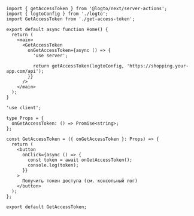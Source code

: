
<ServerActionsTip />

```tsx title="app/page.ts"
import { getAccessToken } from '@logto/next/server-actions';
import { logtoConfig } from './logto';
import GetAccessToken from './get-access-token';

export default async function Home() {
  return (
    <main>
      <GetAccessToken
        onGetAccessToken={async () => {
          'use server';

          return getAccessToken(logtoConfig, 'https://shopping.your-app.com/api');
        }}
      />
    </main>
  );
}
```

```tsx title="app/get-access-token.ts"
'use client';

type Props = {
  onGetAccessToken: () => Promise<string>;
};

const GetAccessToken = ({ onGetAccessToken }: Props) => {
  return (
    <button
      onClick={async () => {
        const token = await onGetAccessToken();
        console.log(token);
      }}
    >
      Получить токен доступа (см. консольный лог)
    </button>
  );
};

export default GetAccessToken;
```

